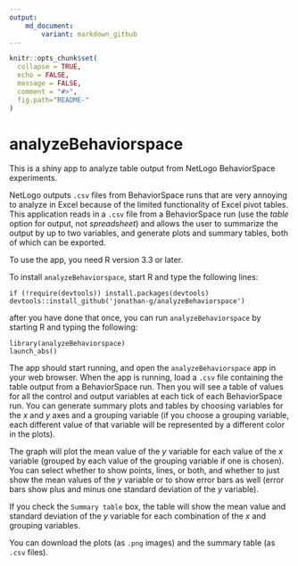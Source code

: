 ```yaml
---
output:
    md_document:
        variant: markdown_github
---
```

```r
knitr::opts_chunk$set(
  collapse = TRUE,
  echo = FALSE,
  message = FALSE,
  comment = "#>",
  fig.path="README-"
)
```
# analyzeBehaviorspace

This is a shiny app to analyze table output from NetLogo BehaviorSpace 
experiments. 

NetLogo outputs `.csv` files from BehaviorSpace runs that are very annoying to
analyze in Excel because of the limited functionality of Excel pivot tables.
This application reads in a `.csv` file from a BehaviorSpace run (use the
_table_ option for output, not _spreadsheet_) and allows the user to summarize
the output by up to two variables, and generate plots and summary tables, 
both of which can be exported.

To use the app, you need R version 3.3 or later. 

To install `analyzeBehaviorspace`, start R and type the following lines:
```
if (!require(devtools)) install.packages(devtools)
devtools::install_github('jonathan-g/analyzeBehaviorspace')
```
after you have done that once, you can run `analyzeBehaviorspace` by starting R and typing the following:
```
library(analyzeBehaviorspace)
launch_abs()
```

The app should start running, and open the `analyzeBehaviorspace` app in your web browser. When the app is running, 
load a `.csv` file containing the table output from a BehaviorSpace run. Then you will see a table of values for all 
the control and output variables at each tick of each BehaviorSpace run. You can generate summary plots and tables 
by choosing variables for the _x_ and _y_ axes and a grouping variable (if you choose a grouping variable, each 
different value of that variable will be represented by a different color in the plots).

The graph will plot the mean value of the _y_ variable for each value of the _x_ variable (grouped by each value of 
the grouping variable if one is chosen). You can select whether to show points, lines, or both, and whether to just 
show the mean values of the _y_ variable or to show error bars as well (error bars show plus and minus one standard 
deviation of the _y_ variable). 

If you check the `Summary table` box, the table will show the mean value and standard deviation of the _y_ variable for each combination of the _x_ and grouping variables.

You can download the plots (as `.png` images) and the summary table (as `.csv` files).
